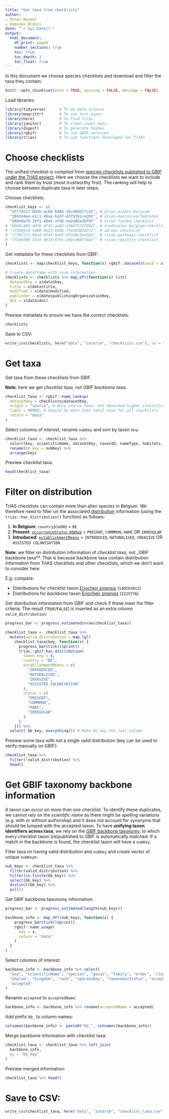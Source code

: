 ```yaml
---
title: "Get taxa from checklists"
author:
- Peter Desmet
- Damiano Oldoni
date: "`r Sys.Date()`"
output:
  html_document:
    df_print: paged
    number_sections: true
    toc: true
    toc_depth: 3
    toc_float: true
---
```


In this document we choose species checklists and download and filter the taxa they contain.

```r
knitr::opts_chunk$set(echo = TRUE, warning = FALSE, message = FALSE)
```

Load libraries:

```r
library(tidyverse)      # To do data science
library(magrittr)       # To use %<>% pipes
library(here)           # To find files
library(janitor)        # To clean input data
library(digest)         # To generate hashes
library(rgbif)          # To use GBIF services
library(trias)          # To use functions developed for TrIAS
```

# Choose checklists

The unified checklist is compiled from [species checklists published to GBIF under the TrIAS project](https://www.gbif.org/dataset/search?type=CHECKLIST&project_id=trias). Here we choose the checklists we want to include and rank them by trust (most trustworthy first). The ranking will help to choose between duplicate taxa in later steps.

Choose checklists:

```r
checklist_keys <- c(
  "9ff7d317-609b-4c08-bd86-3bc404b77c42", # alien-plants-belgium
  "289244ee-e1c1-49aa-b2d7-d379391ce265", # alien-macroinvertebrates
  "98940a79-2bf1-46e6-afd6-ba2e85a26f9f"  # alien-fished-checklist
# "b043c480-dd36-4f4f-aa82-e188753ff09d", # uredinales-belgium-checklist
# "1f3505cd-5d98-4e23-bd3b-ffe59d05d7c2", # ad-hoc-checklist
# "1738f272-6b5d-4f43-9a92-453a8c5ea50a", # rinse-pathways-checklist
# "3f5e930b-52a5-461d-87ec-26ecd66f14a3"  # rinse-registry-checklist
)
```

Get metadata for these checklists from GBIF:

```r
checklists <- map(checklist_keys, function(x) rgbif::datasets(uuid = x))

# Create dataframe with core information
checklists <- checklists %>% map_dfr(function(x) list(
  datasetKey = x$data$key,
  title = x$data$title,
  modified = x$data$modified,
  publisher = x$data$publishingOrganizationKey,
  doi = x$data$doi)
)
```

Preview metadata to ensure we have the correct checklists:

```r
checklists
```

Save to CSV:

```r
write_csv(checklists, here("data", "interim", "checklists.csv"), na = "")
```

# Get taxa

Get taxa from these checklists from GBIF.

**Note**: here we get _checklist taxa_, not _GBIF backbone taxa_.

```r
checklist_taxa <- rgbif::name_lookup(
  datasetKey = checklists$datasetKey,
  origin = "source", # Only source taxa, not denormed higher classification taxa
  limit = 99999, # Should be more than total taxa for all checklists
  return = "data"
)
```

Select columns of interest, rename `nubKey` and sort by taxon `key`:

```r
checklist_taxa <- checklist_taxa %>%
  select(key, scientificName, datasetKey, taxonID, nameType, habitats, nubKey) %>%
  rename(bb_key = nubKey) %>%
  arrange(key)
```

Preview checklist taxa:

```r
head(checklist_taxa)
```

# Filter on distribution

TrIAS checklists can contain more than alien species in Belgium. We therefore need to filter on the associated [distribution](http://rs.gbif.org/extension/gbif/1.0/distribution.xml) information (using the `trias::has_distribution()` function) as follows:

1. **In Belgium**: `country`(code) = `BE`
2. **Present**: [`occurrenceStatus` status](https://gbif.github.io/gbif-api/apidocs/org/gbif/api/vocabulary/OccurrenceStatus.html) = `PRESENT`, `COMMMON`, `RARE` OR `IRREGULAR`
2. **Introduced**: [`establishmentMeans`](http://gbif.github.io/parsers/apidocs/org/gbif/api/vocabulary/EstablishmentMeans.html) = `INTRODUCED`,  `NATURALISED`, `INVASIVE` OR `ASSISTED COLONISATION`

**Note**: we filter on distribution information of _checklist taxa_, not _GBIF backbone taxa**. That is because backbone taxa contain distribution information from TrIAS checklists _and_ other checklists, which we don't want to consider here.

E.g. compare:

* Distributions for _checklist_ taxon [Eriocheir sinensis](https://api.gbif.org/v1/species/140563012/distributions) (`140563012`)
* Distributions for _backbone_ taxon [Eriocheir sinensis](https://api.gbif.org/v1/species/2225776/distributions) (`2225776`)

Get distribution information from GBIF and check if these meet the filter criteria. The result (`TRUE`/`FALSE`) is inserted as an extra column `valid_distribution`:

```r
progress_bar <- progress_estimated(nrow(checklist_taxa))

checklist_taxa <- checklist_taxa %>%
  mutate(valid_distribution = map_lgl(
    checklist_taxa$key, function(x) {
      progress_bar$tick()$print()
      trias::gbif_has_distribution(
        taxon_key = x,
        country = "BE",
        establishmentMeans = c(
          "INTRODUCED",
          "NATURALISED", 
          "INVASIVE",
          "ASSISTED COLONISATION"
        ),
        status = c(
          "PRESENT",
          "COMMMON",
          "RARE",
          "IRREGULAR"
        )
      )
    })) %>%
  select(-bb_key, everything()) # Make bb_key the last column
```

Preview some taxa with not a single valid distribution (key can be used to verify manually on GBIF):

```r
checklist_taxa %>%
  filter(!valid_distribution) %>%
  head()
```

# Get GBIF taxonomy backbone information

A taxon can occur on more than one checklist. To identify these duplicates, we cannot rely on the _scientific name_ as there might be spelling variations (e.g. with or without authorship) and it does not account for synonyms that should be lumped with the accepted taxon. To have **unifying taxon identifiers across taxa**, we rely on the [GBIF backbone taxonomy](https://doi.org/10.15468/39omei), to which every checklist taxon (re)published to GBIF is automatically matched. If a match in the backbone is found, the checklist taxon will have a `nubKey`.

Filter taxa on having valid distribution and `nubKey` and create vector of unique `nubKey`s:

```r
nub_keys <- checklist_taxa %>%
  filter(valid_distribution) %>%
  filter(is.finite(bb_key)) %>%
  select(bb_key) %>%
  distinct(bb_key) %>%
  pull()
```

Get GBIF backbone taxonomy information:

```r
progress_bar <- progress_estimated(length(nub_keys))

backbone_info <- map_dfr(nub_keys, function(x) {
    progress_bar$tick()$print()
    rgbif::name_usage(
      key = x,
      return = "data"
    )
  }
)
```

Select columns of interest:

```r
backbone_info <- backbone_info %>% select(
  "key", "scientificName", "species", "genus", "family", "order", "class",
  "phylum", "kingdom", "rank", "speciesKey", "taxonomicStatus", "acceptedKey", 
  "accepted"
)
```

Rename `accepted` to `acceptedName`:

```r
backbone_info <- backbone_info %>% rename(acceptedName = accepted)
```

Add prefix `bb_` to column names:

```r
colnames(backbone_info) <- paste0("bb_", colnames(backbone_info))
```

Merge backbone information with checklist taxa:

```r
checklist_taxa <- checklist_taxa %>% left_join(
  backbone_info, 
  by = "bb_key"
)
```

Preview merged information:

```r
checklist_taxa %>% head()
```

# Save to CSV:

```r
write_csv(checklist_taxa, here("data", "interim", "checklist_taxa.csv"), na = "")
```

